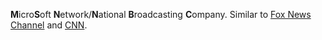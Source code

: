 '''M'''icro'''S'''oft '''N'''etwork/'''N'''ational '''B'''roadcasting '''C'''ompany. Similar to [[Fox News Channel]] and [[CNN]].